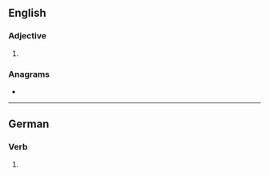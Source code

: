 ==English==

===Adjective===
{{head|en|superlative adjective}}

# {{en-superlative of|dank}}

===Anagrams===
* {{anagrams|en|a=adeknst|destank|detanks|stanked}}

----

==German==

===Verb===
{{head|de|verb form}}

# {{verb form of|de|danken||2|s|sub|I}}